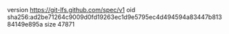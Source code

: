 version https://git-lfs.github.com/spec/v1
oid sha256:ad2be71264c9009d0fd19263ec1d9e5795ec4d494594a83447b81384149e895a
size 47871

